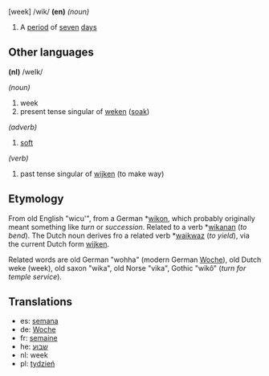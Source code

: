 [week] /wik/ '''(en)''' ''(noun)''

# A [[period]] of [[seven]] [[day]]s

==Other languages==

'''(nl)''' /weIk/

''(noun)''

# week
# present tense singular of [[weken]] ([[soak]])

''(adverb)''

# [[soft]]

''(verb)''

# past tense singular of [[wijken]] (to make way)
==Etymology==

From old English "wicu'", from a German *[[wikon]], which probably originally meant something like ''turn'' or ''succession''. Related to a verb *[[wikanan]] (''to bend''). The Dutch noun derives fro a related verb *[[waikwaz]] (''to yield''), via the current Dutch form [[wijken]].

Related words are old German "wohha" (modern German [[Woche]]), old Dutch weke (week), old saxon "wika", old Norse "vika", Gothic "wik&ocirc;" (''turn for temple service'').

==Translations==

* es: [[semana]]
* de: [[Woche]]
* fr: [[semaine]]
*he: [[שבוע]]
* nl: week
* pl: [[tydzień]]